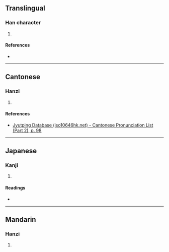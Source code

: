 {{character info/new}}
==Translingual==

===Han character===
{{Han char|rn=46|rad=山|as=04|sn=7|four=|canj=UHVL|ids=⿱山卬}}

# {{defn|Han|sort=山04}}

====References====
* {{Han ref|kx=0308.100|dkj=07920|dj=0607.290|hdz=10764.170|uh=5C87|ud=23687}}

----

==Cantonese==

===Hanzi===
{{yue-hanzi|jyut=[[ngong4]], [[ong4]]|y=ngong4, ong4}}

# {{defn|lang=yue|sort=山04}}

====References====
* [http://www.iso10646hk.net/jp/document/download.jsp Jyutping Database (iso10646hk.net) - Cantonese Pronunciation List (Part 2), p. 98]

----

==Japanese==

===Kanji===
{{ja-kanji|grade=|rs=山04}}

# {{defn|lang=ja|sort=山04}}

====Readings====
* {{ja-readings|on=[[ごう]] (gō)|kun=[[やまのたきいさま]] (yamanotakiisama)}}

----

==Mandarin==

===Hanzi===
{{cmn-hanzi|pin=[[áng]] ([[ang2]])|wg=ang<sup>2</sup>}}

# {{defn|lang=cmn|sort=山04}}